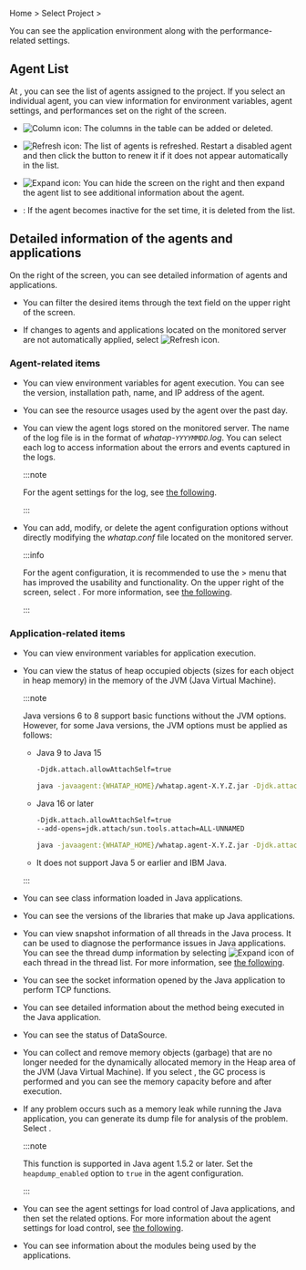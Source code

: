 Home > Select Project > <Cmdname sid="agentsConfiguration" className="uitext" />

You can see the application environment along with the performance-related settings.

<ProdImg img="ipa-main.png" desc="Instance Performance Analysis" />

## Agent List

At <Cmdname sid="application_agents" className="uitext" />, you can see the list of agents assigned to the project. If you select an individual agent, you can view information for environment variables, agent settings, and performances set on the right of the screen.

- ![Column icon](/img/ico-column.svg): The columns in the table can be added or deleted.

- ![Refresh icon](/img/ico-refresh.svg): The list of agents is refreshed. Restart a disabled agent and then click the button to renew it if it does not appear automatically in the list.

- ![Expand icon](/img/ic-s-arrows-alt.svg): You can hide the screen on the right and then expand the agent list to see additional information about the agent.

  <ImgLang img='ipa-agent-list.png' desc='Agent List' />

- <Cmdname sid="inactive_agent_deletion_time" className="uitext" />: If the agent becomes inactive for the set time, it is deleted from the list.

## Detailed information of the agents and applications

On the right of the screen, you can see detailed information of agents and applications. 

- You can filter the desired items through the text field on the upper right of the screen. 

- If changes to agents and applications located on the monitored server are not automatically applied, select ![Refresh icon](/img/ico-refresh.png).

### Agent-related items

- <Cmdname sid="runtime_boot_env" className="uitext" />

  You can view environment variables for agent execution. You can see the version, installation path, name, and IP address of the agent.

<InDoc product="dotnet,golang,php">

- <Cmdname sid="agent_status" className="uitext" />

  You can see the resource usages used by the agent over the past day.

</InDoc>

- <Cmdname sid="agent_log" className="uitext" />

  You can view the agent logs stored on the monitored server. The name of the log file is in the format of _whatap-`YYYYMMDD`.log_. You can select each log to access information about the errors and events captured in the logs.

  :::note

  For the agent settings for the log, see [the following](agent-log).

  :::

- <Cmdname sid="agent_configuration" className="uitext" />

  You can add, modify, or delete the agent configuration options without directly modifying the _whatap.conf_ file located on the monitored server.

  :::info

  For the agent configuration, it is recommended to use the <Cmdname sid="management" className="uitext" /> > <Cmdname sid="agent_configuration" className="uitext" /> menu that has improved the usability and functionality. On the upper right of the screen, select <Cmdname sid="new_agents_setting" className="uitext" />. For more information, see [the following](set-agent#set-agent-service).

  :::

### Application-related items

- <Cmdname sid="boot_env" className="uitext" />

  You can view environment variables for application execution.

<InDoc product="java">

- <Cmdname sid="heap_histogram" className="uitext" />

  You can view the status of heap occupied objects (sizes for each object in heap memory) in the memory of the JVM (Java Virtual Machine).

  :::note

  Java versions 6 to 8 support basic functions without the JVM options. However, for some Java versions, the JVM options must be applied as follows:

  - Java 9 to Java 15

    ```bash
    -Djdk.attach.allowAttachSelf=true
    ```

    ```bash title="example"
    java -javaagent:{WHATAP_HOME}/whatap.agent-X.Y.Z.jar -Djdk.attach.allowAttachSelf=true -jar {application.jar}
    ```

  - Java 16 or later

    ```bash
    -Djdk.attach.allowAttachSelf=true
    --add-opens=jdk.attach/sun.tools.attach=ALL-UNNAMED
    ```

    ```bash title="example"
    java -javaagent:{WHATAP_HOME}/whatap.agent-X.Y.Z.jar -Djdk.attach.allowAttachSelf=true --add-opens=java.base/java.lang=ALL-UNNAMED --add-opens=jdk.attach/sun.tools.attach=ALL-UNNAMED -jar {application.jar}
    ```

  - It does not support Java 5 or earlier and IBM Java.

  :::

- <Cmdname sid="loaded_classes" className="uitext" />

  You can see class information loaded in Java applications.

- <Cmdname sid="components_version" className="uitext" />

  You can see the versions of the libraries that make up Java applications.

- <Cmdname sid="thread_list" className="uitext" />

  You can view snapshot information of all threads in the Java process. It can be used to diagnose the performance issues in Java applications. You can see the thread dump information by selecting ![Expand icon](/img/ico-expander.svg) of each thread in the thread list. For more information, see [the following](#thread-details).

- <Cmdname sid="open_socket_count" className="uitext" />

  You can see the socket information opened by the Java application to perform TCP functions.

- <Cmdname sid="method_stat" className="uitext" />

  You can see detailed information about the method being executed in the Java application.

- <Cmdname sid="datasource_status" className="uitext" />

  You can see the status of DataSource.

- <Cmdname sid="system_gc_only" className="uitext" />

  You can collect and remove memory objects (garbage) that are no longer needed for the dynamically allocated memory in the Heap area of the JVM (Java Virtual Machine). If you select <Cmdname sid="run" className="uitext" />, the GC process is performed and you can see the memory capacity before and after execution.

- <Cmdname sid="heap_dump" className="uitext" />

  If any problem occurs such as a memory leak while running the Java application, you can generate its dump file for analysis of the problem. Select <Cmdname sid="dump_heap" className="uitext" />.

  :::note

  This function is supported in Java agent 1.5.2 or later. Set the `heapdump_enabled` option to `true` in the agent configuration.

  :::

- <Cmdname sid="configuration_throttling" className="uitext" />

  You can see the agent settings for load control of Java applications, and then set the related options. For more information about the agent settings for load control, see [the following](agent-load-amount).

</InDoc>

<InDoc product="nodejs,php,python">

- <Cmdname sid="module_dependency" className="uitext" />

  You can see information about the modules being used by the applications.

</InDoc>
